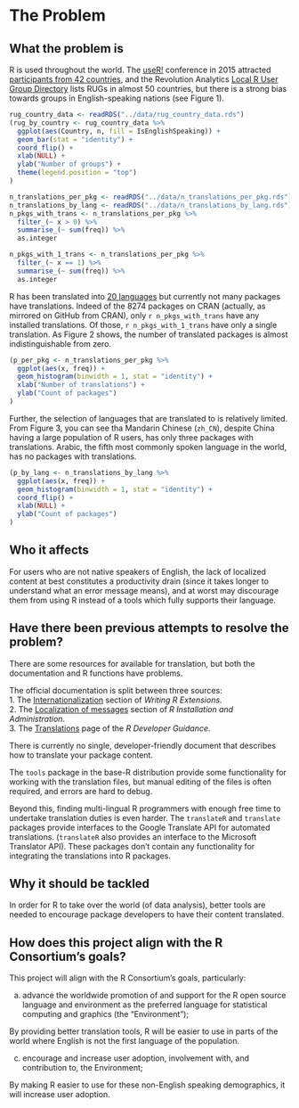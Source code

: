 # The Problem
<!-- 
Outlining the issue / weak point / problem to be solved by this proposal. This should be a compelling section that sets the reader up for the next section - the proposed solution!

It is important to cover:

 - [ ] What the problem is
 - [ ] Who it affects
 - [ ] Have there been previous attempts to resolve the problem
 - [ ] Why it should be tackled
-->

## What the problem is

R is used throughout the world.  The [useR!](http://user2015.math.aau.dk/) conference in 2015 attracted [participants from 42 countries](http://blog.revolutionanalytics.com/2015/07/planning-of-and-some-stats-from-user-2015-aalborg.html), and the Revolution Analytics [Local R User Group Directory](http://blog.revolutionanalytics.com/local-r-groups.html) lists RUGs in almost 50 countries, but there is a strong bias towards groups in English-speaking nations (see Figure 1).

```r
rug_country_data <- readRDS("../data/rug_country_data.rds")
(rug_by_country <- rug_country_data %>%
  ggplot(aes(Country, n, fill = IsEnglishSpeaking)) +
  geom_bar(stat = "identity") +
  coord_flip() +
  xlab(NULL) +
  ylab("Number of groups") +
  theme(legend.position = "top")
)
```

```r
n_translations_per_pkg <- readRDS("../data/n_translations_per_pkg.rds")
n_translations_by_lang <- readRDS("../data/n_translations_by_lang.rds")
n_pkgs_with_trans <- n_translations_per_pkg %>% 
  filter_(~ x > 0) %>% 
  summarise_(~ sum(freq)) %>% 
  as.integer

n_pkgs_with_1_trans <- n_translations_per_pkg %>% 
  filter_(~ x == 1) %>% 
  summarise_(~ sum(freq)) %>% 
  as.integer  
```

R has been translated into [20 languages](http://developer.r-project.org/TranslationTeams.html) but currently not many packages have translations. Indeed of the 8274 packages on CRAN (actually, as mirrored on GitHub from CRAN), only `r n_pkgs_with_trans` have any installed translations. Of those, `r n_pkgs_with_1_trans` have only a single translation.  As Figure 2 shows, the number of translated packages is almost indistinguishable from zero.


```r
(p_per_pkg <- n_translations_per_pkg %>% 
  ggplot(aes(x, freq)) +
  geom_histogram(binwidth = 1, stat = "identity") +
  xlab("Number of translations") +
  ylab("Count of packages")
) 
```

Further, the selection of languages that are translated to is relatively limited.  From Figure 3, you can see tha Mandarin Chinese (`zh_CN`), despite China having a large population of R users, has only three packages with translations.  Arabic, the fifth most commonly spoken language in the world, has no packages with translations.

```r
(p_by_lang <- n_translations_by_lang %>% 
  ggplot(aes(x, freq)) +
  geom_histogram(binwidth = 1, stat = "identity") +
  coord_flip() +
  xlab(NULL) +
  ylab("Count of packages")
) 
```

## Who it affects

For users who are not native speakers of English, the lack of localized content at best constitutes a productivity drain (since it takes longer to understand what an error message means), and at worst may discourage them from using R instead of a tools which fully supports their language.

## Have there been previous attempts to resolve the problem?

There are some resources for available for translation, but both the documentation and R functions have problems.

The official documentation is split between three sources:  
1. The [Internationalization](http://cran.r-project.org/doc/manuals/r-devel/R-exts.html#Internationalization) section of *Writing R Extensions*.  
2. The [Localization of messages](http://cran.r-project.org/doc/manuals/r-devel/R-admin.html#Localization-of-messages) section of *R Installation and Administration*.  
3. The [Translations](http://developer.r-project.org/Translations30.html) page of the *R Developer Guidance*.  

There is currently no single, developer-friendly document that describes how to translate your package content.

The `tools` package in the base-R distribution provide some functionality for working with the translation files, but manual editing of the files is often required, and errors are hard to debug.

Beyond this, finding multi-lingual R programmers with enough free time to undertake translation duties is even harder. The `translateR` and `translate` packages provide interfaces to the Google Translate API for automated translations. (`translateR` also provides an interface to the Microsoft Translator API).  These packages don't contain any functionality for integrating the translations into R packages.

## Why it should be tackled

In order for R to take over the world (of data analysis), better tools are needed to encourage package developers to have their content translated.

## How does this project align with the R Consortium's goals?

This project will align with the R Consortium's goals, particularly:

(a) advance the worldwide promotion of and support for the R open source language and environment as the preferred language for statistical computing and graphics (the "Environment");

By providing better translation tools, R will be easier to use in parts of the world where English is not the first language of the population.

(c) encourage and increase user adoption, involvement with, and contribution to, the Environment; 

By making R easier to use for these non-English speaking demographics, it will increase user adoption.

